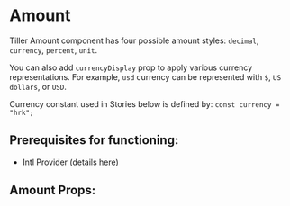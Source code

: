 

# Amount

Tiller Amount component has four possible amount styles: `decimal`, `currency`, `percent`, `unit`.

You can also add `currencyDisplay` prop to apply various currency representations. For example, `usd` currency can be represented with `$`, `US dollars`, or `USD`.

Currency constant used in Stories below is defined by: `const currency = "hrk";`

## **Prerequisites for functioning**:
 - Intl Provider (details [here](/docs/component-library-intl-intl--basic))

<Stories includePrimary={true} />

## Amount Props:

<ArgsTable of={Amount} />
